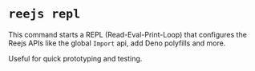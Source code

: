 # `reejs repl`

This command starts a REPL (Read-Eval-Print-Loop) that configures the Reejs APIs like the global `Import` api, add Deno polyfills and more.

Useful for quick prototyping and testing.